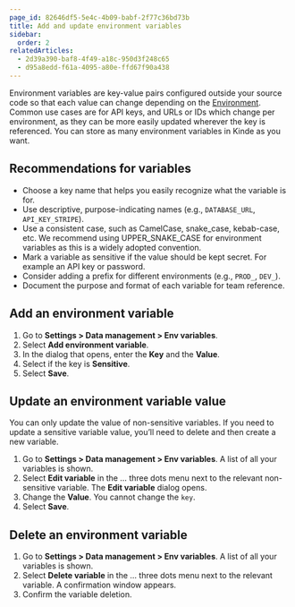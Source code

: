 ```yaml
---
page_id: 82646df5-5e4c-4b09-babf-2f77c36bd73b
title: Add and update environment variables
sidebar:
  order: 2
relatedArticles:
  - 2d39a390-baf8-4f49-a18c-950d3f248c65
  - d95a8edd-f61a-4095-a80e-ffd67f90a438
---
```


Environment variables are key-value pairs configured outside your source code so that each value can change depending on the [Environment](/docs/build/environments). Common use cases are for API keys, and URLs or IDs which change per environment, as they can be more easily updated wherever the key is referenced. You can store as many environment variables in Kinde as you want. 


## Recommendations for variables

- Choose a key name that helps you easily recognize what the variable is for.
- Use descriptive, purpose-indicating names (e.g., `DATABASE_URL`, `API_KEY_STRIPE`).
- Use a consistent case, such as CamelCase, snake_case, kebab-case, etc. We recommend using UPPER_SNAKE_CASE for environment variables as this is a widely adopted convention.
- Mark a variable as sensitive if the value should be kept secret. For example an API key or password.
- Consider adding a prefix for different environments (e.g., `PROD_`, `DEV_`).
- Document the purpose and format of each variable for team reference.

## Add an environment variable

1. Go to **Settings > Data management > Env variables**.
2. Select **Add environment variable**.
3. In the dialog that opens, enter the **Key** and the **Value**.
4. Select if the key is **Sensitive**. 
5. Select **Save**.

## Update an environment variable value

You can only update the value of non-sensitive variables. If you need to update a sensitive variable value, you’ll need to delete and then create a new variable. 

1. Go to **Settings > Data management > Env variables**. A list of all your variables is shown.
2. Select **Edit variable** in the … three dots menu next to the relevant non-sensitive variable. The **Edit variable** dialog opens.  
3. Change the **Value**. You cannot change the `key`.
4. Select **Save**.

## Delete an environment variable

1. Go to **Settings > Data management > Env variables**. A list of all your variables is shown.
2. Select **Delete variable** in the … three dots menu next to the relevant variable. A confirmation window appears. 
3. Confirm the variable deletion.
